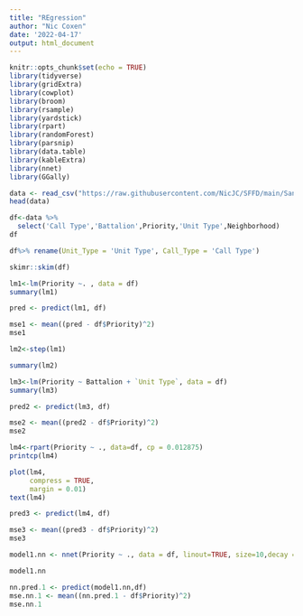 ```yaml
---
title: "REgression"
author: "Nic Coxen"
date: '2022-04-17'
output: html_document
---
```


```r
knitr::opts_chunk$set(echo = TRUE)
library(tidyverse)
library(gridExtra)
library(cowplot)
library(broom)
library(rsample)
library(yardstick)
library(rpart)
library(randomForest)
library(parsnip)
library(data.table)
library(kableExtra)
library(nnet)
library(GGally)
```

```r
data <- read_csv("https://raw.githubusercontent.com/NicJC/SFFD/main/San%20Francisco%20Fire%20Dept.csv",show_col_types = FALSE)
head(data)
```

```r
df<-data %>%
  select('Call Type','Battalion',Priority,'Unit Type',Neighborhood)
df 
```

```r
df%>% rename(Unit_Type = 'Unit Type', Call_Type = 'Call Type')
```

```r
skimr::skim(df)
```

```r
lm1<-lm(Priority ~. , data = df)
summary(lm1)
```

```r
pred <- predict(lm1, df)

mse1 <- mean((pred - df$Priority)^2)
mse1
```



```r
lm2<-step(lm1)
```

```r
summary(lm2)
```


```r
lm3<-lm(Priority ~ Battalion + `Unit Type`, data = df)
summary(lm3)
```

```r
pred2 <- predict(lm3, df)

mse2 <- mean((pred2 - df$Priority)^2)
mse2
```



```r
lm4<-rpart(Priority ~ ., data=df, cp = 0.012875)
printcp(lm4)
```

```r
plot(lm4,
     compress = TRUE,
     margin = 0.01)
text(lm4)
```

```r
pred3 <- predict(lm4, df)

mse3 <- mean((pred3 - df$Priority)^2)
mse3
```


```r
model1.nn <- nnet(Priority ~ ., data = df, linout=TRUE, size=10,decay = 0.001)
```

```r
model1.nn
```


```r
nn.pred.1 <- predict(model1.nn,df)
mse.nn.1 <- mean((nn.pred.1 - df$Priority)^2)
mse.nn.1
```

